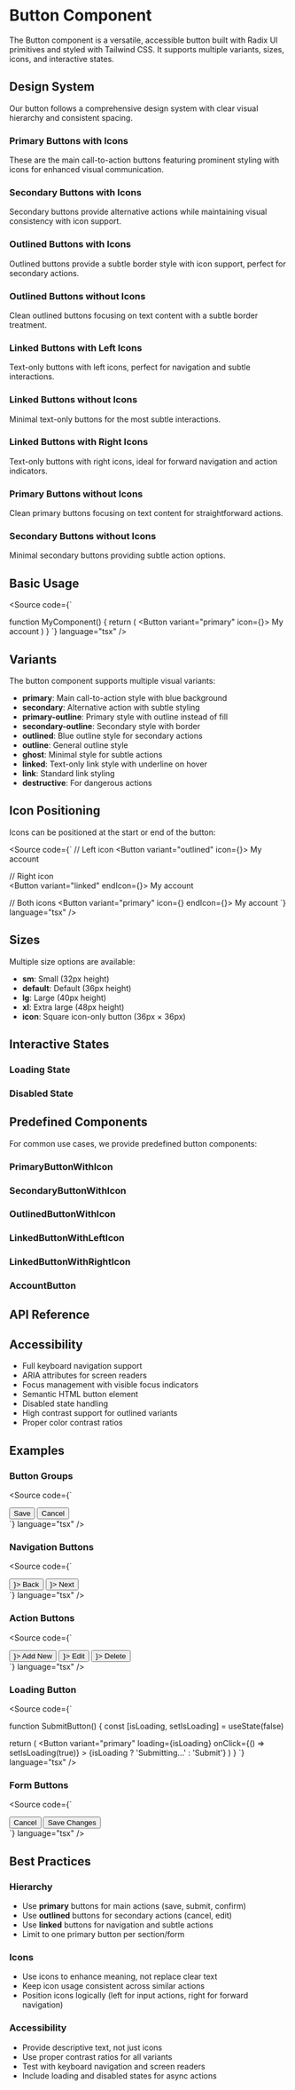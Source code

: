 
<Meta of={ButtonStories} />

# Button Component

The Button component is a versatile, accessible button built with Radix UI primitives and styled with Tailwind CSS. It supports multiple variants, sizes, icons, and interactive states.

## Design System

Our button follows a comprehensive design system with clear visual hierarchy and consistent spacing.

### Primary Buttons with Icons

These are the main call-to-action buttons featuring prominent styling with icons for enhanced visual communication.

<Canvas of={ButtonStories.PrimaryVariations} />

### Secondary Buttons with Icons  

Secondary buttons provide alternative actions while maintaining visual consistency with icon support.

<Canvas of={ButtonStories.SecondaryVariations} />

### Outlined Buttons with Icons

Outlined buttons provide a subtle border style with icon support, perfect for secondary actions.

<Canvas of={ButtonStories.OutlinedButtonWithIconVariations} />

### Outlined Buttons without Icons

Clean outlined buttons focusing on text content with a subtle border treatment.

<Canvas of={ButtonStories.OutlinedButtonWithoutIcon} />

### Linked Buttons with Left Icons

Text-only buttons with left icons, perfect for navigation and subtle interactions.

<Canvas of={ButtonStories.LinkedButtonWithLeftIconVariations} />

### Linked Buttons without Icons

Minimal text-only buttons for the most subtle interactions.

<Canvas of={ButtonStories.LinkedButtonWithoutIcon} />

### Linked Buttons with Right Icons

Text-only buttons with right icons, ideal for forward navigation and action indicators.

<Canvas of={ButtonStories.LinkedButtonWithRightIconVariations} />

### Primary Buttons without Icons

Clean primary buttons focusing on text content for straightforward actions.

<Canvas of={ButtonStories.PrimaryWithoutIcon} />

### Secondary Buttons without Icons

Minimal secondary buttons providing subtle action options.

<Canvas of={ButtonStories.SecondaryWithoutIcon} />

## Basic Usage

<Canvas of={ButtonStories.Primary} />

<Source 
  code={`

function MyComponent() {
  return (
    <Button variant="primary" icon={<Plus />}>
      My account
    </Button>
  )
}
  `}
  language="tsx"
/>

## Variants

The button component supports multiple visual variants:

- **primary**: Main call-to-action style with blue background
- **secondary**: Alternative action with subtle styling  
- **primary-outline**: Primary style with outline instead of fill
- **secondary-outline**: Secondary style with border
- **outlined**: Blue outline style for secondary actions
- **outline**: General outline style
- **ghost**: Minimal style for subtle actions
- **linked**: Text-only link style with underline on hover
- **link**: Standard link styling
- **destructive**: For dangerous actions

## Icon Positioning

Icons can be positioned at the start or end of the button:

<Source
  code={`
// Left icon
<Button variant="outlined" icon={<Plus />}>
  My account
</Button>

// Right icon  
<Button variant="linked" endIcon={<Plus />}>
  My account
</Button>

// Both icons
<Button variant="primary" icon={<User />} endIcon={<Plus />}>
  My account
</Button>
  `}
  language="tsx"
/>

## Sizes

Multiple size options are available:

<Canvas of={ButtonStories.Sizes} />

- **sm**: Small (32px height)
- **default**: Default (36px height) 
- **lg**: Large (40px height)
- **xl**: Extra large (48px height)
- **icon**: Square icon-only button (36px × 36px)

## Interactive States

### Loading State

<Canvas of={ButtonStories.LoadingState} />

### Disabled State

<Canvas of={ButtonStories.DisabledState} />

## Predefined Components

For common use cases, we provide predefined button components:

### PrimaryButtonWithIcon

<Canvas of={ButtonStories.PredefinedPrimaryWithIcon} />

### SecondaryButtonWithIcon  

<Canvas of={ButtonStories.PredefinedSecondaryWithIcon} />

### OutlinedButtonWithIcon

<Canvas of={ButtonStories.PredefinedOutlinedWithIcon} />

### LinkedButtonWithLeftIcon

<Canvas of={ButtonStories.PredefinedLinkedWithLeftIcon} />

### LinkedButtonWithRightIcon

<Canvas of={ButtonStories.PredefinedLinkedWithRightIcon} />

### AccountButton

<Canvas of={ButtonStories.PredefinedAccountButton} />

## API Reference

<Primary />

<Controls />

## Accessibility

- Full keyboard navigation support
- ARIA attributes for screen readers  
- Focus management with visible focus indicators
- Semantic HTML button element
- Disabled state handling
- High contrast support for outlined variants
- Proper color contrast ratios

## Examples

### Button Groups

<Source
  code={`
<div className="flex gap-2">
  <Button variant="primary">Save</Button>
  <Button variant="outlined">Cancel</Button>
</div>
  `}
  language="tsx"
/>

### Navigation Buttons

<Source
  code={`
<div className="flex gap-4">
  <Button variant="linked" icon={<ArrowLeft />}>
    Back
  </Button>
  <Button variant="linked" endIcon={<ArrowRight />}>
    Next
  </Button>
</div>
  `}
  language="tsx"
/>

### Action Buttons

<Source
  code={`
<div className="space-y-2">
  <Button variant="primary" icon={<Plus />}>
    Add New
  </Button>
  <Button variant="outlined" icon={<Edit />}>
    Edit
  </Button>
  <Button variant="linked" icon={<Trash />}>
    Delete
  </Button>
</div>
  `}
  language="tsx"
/>

### Loading Button

<Source
  code={`

function SubmitButton() {
  const [isLoading, setIsLoading] = useState(false)
  
  return (
    <Button 
      variant="primary" 
      loading={isLoading}
      onClick={() => setIsLoading(true)}
    >
      {isLoading ? 'Submitting...' : 'Submit'}
    </Button>
  )
}
  `}
  language="tsx"
/>

### Form Buttons

<Source
  code={`
<div className="flex justify-end gap-2">
  <Button variant="outlined" type="button">
    Cancel
  </Button>
  <Button variant="primary" type="submit">
    Save Changes
  </Button>
</div>
  `}
  language="tsx"
/>

## Best Practices

### Hierarchy

- Use **primary** buttons for main actions (save, submit, confirm)
- Use **outlined** buttons for secondary actions (cancel, edit)
- Use **linked** buttons for navigation and subtle actions
- Limit to one primary button per section/form

### Icons

- Use icons to enhance meaning, not replace clear text
- Keep icon usage consistent across similar actions
- Position icons logically (left for input actions, right for forward navigation)

### Accessibility

- Provide descriptive text, not just icons
- Use proper contrast ratios for all variants
- Test with keyboard navigation and screen readers
- Include loading and disabled states for async actions 